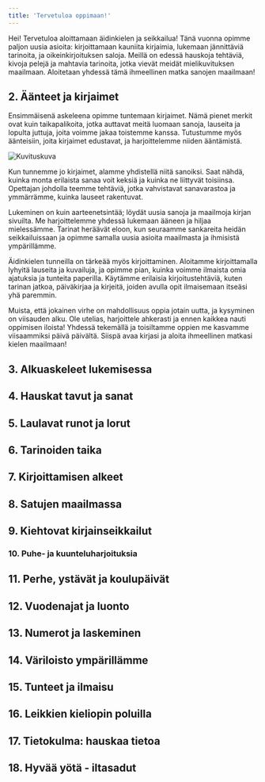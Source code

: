 ```yaml
---
title: 'Tervetuloa oppimaan!'
---
```



Hei! Tervetuloa aloittamaan äidinkielen ja <KeywordButton text="kirjallisuuden" link="aidinkieli-kirjallisuus" /> seikkailua! Tänä vuonna opimme paljon uusia asioita: kirjoittamaan kauniita kirjaimia, lukemaan jännittäviä tarinoita, ja oikeinkirjoituksen saloja. Meillä on edessä hauskoja tehtäviä, kivoja pelejä ja mahtavia tarinoita, jotka vievät meidät mielikuvituksen maailmaan. Aloitetaan yhdessä tämä ihmeellinen matka sanojen maailmaan!

## 2. Äänteet ja kirjaimet

Ensimmäisenä askeleena opimme tuntemaan kirjaimet. Nämä pienet merkit ovat kuin taikapalikoita, jotka auttavat meitä luomaan sanoja, lauseita ja lopulta juttuja, joita voimme jakaa toistemme kanssa. Tutustumme myös äänteisiin, joita kirjaimet edustavat, ja harjoittelemme niiden ääntämistä.

![Kuvituskuva](../../../assets/images/aidinkieli-kuvituskuva.png)

Kun tunnemme jo kirjaimet, alamme yhdistellä niitä sanoiksi. Saat nähdä, kuinka monta erilaista sanaa voit keksiä ja kuinka ne liittyvät toisiinsa. Opettajan johdolla teemme tehtäviä, jotka vahvistavat sanavarastoa ja ymmärrämme, kuinka lauseet rakentuvat.

Lukeminen on kuin aarteenetsintää; löydät uusia sanoja ja maailmoja kirjan sivuilta. Me harjoittelemme yhdessä lukemaan ääneen ja hiljaa mielessämme. Tarinat heräävät eloon, kun seuraamme sankareita heidän seikkailuissaan ja opimme samalla uusia asioita maailmasta ja ihmisistä ympärillämme.

Äidinkielen tunneilla on tärkeää myös kirjoittaminen. Aloitamme kirjoittamalla lyhyitä lauseita ja kuvailuja, ja opimme pian, kuinka voimme ilmaista omia ajatuksia ja tunteita paperilla. Käytämme erilaisia kirjoitustehtäviä, kuten tarinan jatkoa, päiväkirjaa ja kirjeitä, joiden avulla opit ilmaisemaan itseäsi yhä paremmin.

Muista, että jokainen virhe on mahdollisuus oppia jotain uutta, ja kysyminen on viisauden alku. Ole utelias, harjoittele ahkerasti ja ennen kaikkea nauti oppimisen iloista! Yhdessä tekemällä ja toisiltamme oppien me kasvamme viisaammiksi päivä päivältä. Siispä avaa kirjasi ja aloita ihmeellinen matkasi kielen maailmaan!

## 3. Alkuaskeleet lukemisessa

## 4. Hauskat tavut ja sanat

## 5. Laulavat runot ja lorut

## 6. Tarinoiden taika

## 7. Kirjoittamisen alkeet

## 8. Satujen maailmassa

## 9. Kiehtovat kirjainseikkailut

### 10. Puhe- ja kuunteluharjoituksia

## 11. Perhe, ystävät ja koulupäivät

## 12. Vuodenajat ja luonto

## 13. Numerot ja laskeminen

## 14. Väriloisto ympärillämme

## 15. Tunteet ja ilmaisu

## 16. Leikkien kieliopin poluilla

## 17. Tietokulma: hauskaa tietoa

## 18. Hyvää yötä - iltasadut
